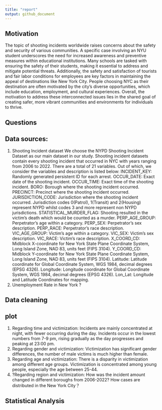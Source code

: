 ```yaml
---
title: "report"
output: github_document
---
```


## Motivation
The topic of shooting incidents worldwide raises concerns about the safety and security of various communities. A specific case involving an NYU student underscores the need for increased awareness and preventive measures within educational institutions. Many schools are tasked with ensuring the safety of their students, making it essential to address and mitigate potential threats. Additionally, the safety and satisfaction of tourists and fair labor conditions for employees are key factors in maintaining the appeal of destinations like New York City. People choosing NYC as their destination are often motivated by the city's diverse opportunities, which include education, employment, and cultural experiences. Overall, the motivation to address these interconnected issues lies in the shared goal of creating safer, more vibrant communities and environments for individuals to thrive.


## Questions


## Data sources:
1. 	Shooting Incident dataset
We choose the NYPD Shooting Incident Dataset as our main dataset in our study. Shooting incident datasets contain every shooting incident that occurred in NYC with years ranging from 2006 to 2022. There are a total of 21 variables. Out of which, we consider the variables and description is listed below:
INCIDENT_KEY: Randomly generated persistent ID for each arrest.
OCCUR_DATE: Exact date of the shooting incident.
OCCUR_TIME: Exact time of the shooting incident.
BORO: Borough where the shooting incident occurred.
PRECINCT: Precinct where the shooting incident occurred.
JURISDICTION_CODE: Jurisdiction where the shooting incident occurred. Jurisdiction codes 0(Patrol), 1(Transit) and 2(Housing) represent NYPD whilst codes 3 and more represent non NYPD jurisdictions.
STATISTICAL_MURDER_FLAG: Shooting resulted in the victim’s death which would be counted as a murder.
PERP_AGE_GROUP: Perpetrator’s age within a category.
PERP_SEX: Perpetrator’s sex description.
PERP_RACE: Perpetrator’s race description.
VIC_AGE_GROUP: Victim’s age within a category.
VIC_SEX: Victim’s sex description.
VIC_RACE: Victim’s race description.
X_COORD_CD: Midblock X-coordinate for New York State Plane Coordinate System, Long Island Zone, NAD 83, units feet (FIPS 3104).
Y_COORD_CD: Midblock Y-coordinate for New York State Plane Coordinate System, Long Island Zone, NAD 83, units feet (FIPS 3104).
Latitude: Latitude coordinate for Global Coordinate System, WGS 1984, decimal degrees (EPSG 4326).
Longitude: Longitude coordinate for Global Coordinate System, WGS 1984, decimal degrees (EPSG 4326).
Lon_Lat: Longitude and Latitude Coordinates for mapping.
2. Unemployment Rate in New York ?


## Data cleaning


## plot
1. Regarding time and victimization:
Incidents are mainly concentrated at night, with fewer occurring during the day. Incidents occur in the lowest numbers from 7-9 pm, rising gradually as the day progresses and peaking at 23:00 pm.
2. Regarding gender and victimization:
Victimization has significant gender differences, the number of male victims is much higher than female.
3.  Regarding age and victimization:
There is a disparity in victimization among different age groups. Victimization is concentrated among young people, especially the age between 25-44.
4. ?Regarding region and victimization:
How was the incident amount changed in different boroughs from 2006-2022?
How cases are distributed in the New York City？


## Statistical Analysis


